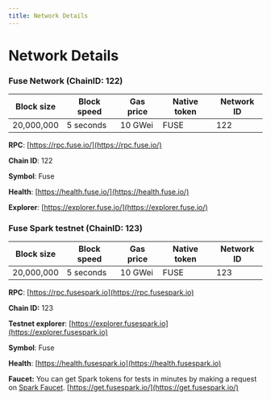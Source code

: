 ```yaml
---
title: Network Details
---
```


# Network Details

### Fuse Network (ChainID: 122)

| Block size | Block speed | Gas price | Native token | Network ID |
| ---------- | ----------- | --------- | ------------ | ---------- |
| 20,000,000 | 5 seconds   | 10 GWei   | FUSE         | 122        |

**RPC**: [https://rpc.fuse.io/](https://rpc.fuse.io/)​

**Chain ID**: 122

**Symbol**: Fuse

**Health**: [https://health.fuse.io/](https://health.fuse.io/)

**Explorer**: [https://explorer.fuse.io/](https://explorer.fuse.io/)

### Fuse Spark testnet (ChainID: 123)

| Block size | Block speed | Gas price | Native token | Network ID |
| ---------- | ----------- | --------- | ------------ | ---------- |
| 20,000,000 | 5 seconds   | 10 GWei   | FUSE         | 123        |

**RPC**: [https://rpc.fusespark.io](https://rpc.fusespark.io)

**Chain ID:** 123

**Testnet explorer**: [https://explorer.fusespark.io](https://explorer.fusespark.io)

**Symbol**: Fuse

**Health**: [https://health.fusespark.io](https://health.fusespark.io)

**Faucet:** You can get Spark tokens for tests in minutes by making a request on [Spark Faucet](https://get.fusespark.io/). [https://get.fusespark.io/](https://get.fusespark.io/)
